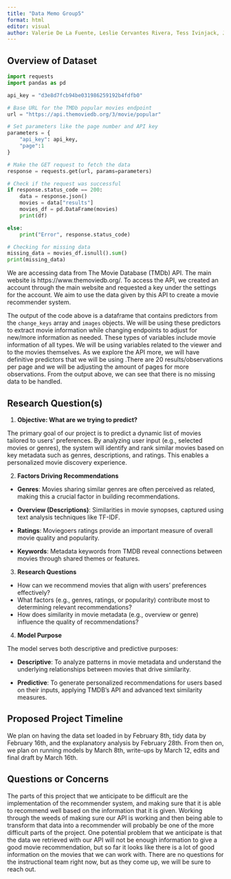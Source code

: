 ```yaml
---
title: "Data Memo Group5"
format: html
editor: visual
author: Valerie De La Fuente, Leslie Cervantes Rivera, Tess Ivinjack, Jiajia Feng
---
```


## Overview of Dataset

```python
import requests
import pandas as pd

api_key = "d3e8d7fcb94be031986259192b4fdfb0"

# Base URL for the TMDb popular movies endpoint
url = "https://api.themoviedb.org/3/movie/popular"

# Set parameters like the page number and API key
parameters = {
    "api_key": api_key,
    "page":1
}

# Make the GET request to fetch the data
response = requests.get(url, params=parameters)

# Check if the request was successful
if response.status_code == 200:
    data = response.json()  
    movies = data["results"]  
    movies_df = pd.DataFrame(movies)
    print(df)

else:
    print("Error", response.status_code)

# Checking for missing data
missing_data = movies_df.isnull().sum()
print(missing_data)
```

We are accessing data from The Movie Database (TMDb) API. The main website is https://www.themoviedb.org/. To access the API, we created an account through the main website and requested a key under the settings for the account. We aim to use the data given by this API to create a movie recommender system.

The output of the code above is a dataframe that contains predictors from the `change_keys` array and `images` objects. We will be using these predictors to extract movie information while changing endpoints to adjust for new/more information as needed. These types of variables include movie information of all types. We will be using variables related to the viewer and to the movies themselves. As we explore the API more, we will have definitive predictors that we will be using .There are 20 results/observations per page and we will be adjusting the amount of pages for more observations. From the output above, we can see that there is no missing data to be handled.

## Research Question(s)

1.  **Objective: What are we trying to predict?**

The primary goal of our project is to predict a dynamic list of movies tailored to users’ preferences. By analyzing user input (e.g., selected movies or genres), the system will identify and rank similar movies based on key metadata such as genres, descriptions, and ratings. This enables a personalized movie discovery experience.

2.  **Factors Driving Recommendations**

-   **Genres**: Movies sharing similar genres are often perceived as related, making this a crucial factor in building recommendations.

-   **Overview (Descriptions)**: Similarities in movie synopses, captured using text analysis techniques like TF-IDF.

-   **Ratings**: Moviegoers ratings provide an important measure of overall movie quality and popularity.

-   **Keywords**: Metadata keywords from TMDB reveal connections between movies through shared themes or features.

3.  **Research Questions**

-   How can we recommend movies that align with users’ preferences effectively?
-   What factors (e.g., genres, ratings, or popularity) contribute most to determining relevant recommendations?
-   How does similarity in movie metadata (e.g., overview or genre) influence the quality of recommendations?

4.  **Model Purpose**

The model serves both descriptive and predictive purposes:

-   **Descriptive**: To analyze patterns in movie metadata and understand the underlying relationships between movies that drive similarity.

-   **Predictive**: To generate personalized recommendations for users based on their inputs, applying TMDB’s API and advanced text similarity measures.

## Proposed Project Timeline

We plan on having the data set loaded in by February 8th, tidy data by February 16th, and the explanatory analysis by February 28th. From then on, we plan on running models by March 8th, write-ups by March 12, edits and final draft by March 16th.

## Questions or Concerns

The parts of this project that we anticipate to be difficult are the implementation of the recommender system, and making sure that it is able to recommend well based on the information that it is given. Working through the weeds of making sure our API is working and then being able to transform that data into a recommender will probably be one of the more difficult parts of the project. One potential problem that we anticipate is that the data we retrieved with our API will not be enough information to give a good movie recommendation, but so far it looks like there is a lot of good information on the movies that we can work with. There are no questions for the instructional team right now, but as they come up, we will be sure to reach out.
